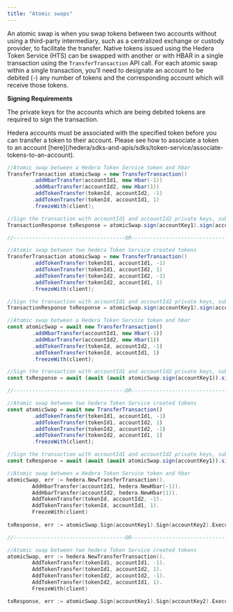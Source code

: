 ```yaml
---
title: "Atomic swaps"
---
```



An atomic swap is when you swap tokens between two accounts without using a third-party intermediary, such as a centralized exchange or custody provider, to facilitate the transfer. Native tokens issued using the Hedera Token Service (HTS) can be swapped with another or with HBAR in a single transaction using the `TransferTransaction` API call. For each atomic swap within a single transaction, you’ll need to designate an account to be debited (-) any number of tokens and the corresponding account which will receive those tokens.

**Signing Requirements**

The private keys for the accounts which are being debited tokens are required to sign the transaction.

<Info>
Hedera accounts must be associated with the specified token before you can transfer a token to their account. Please see how to associate a token to an account [here](/hedera/sdks-and-apis/sdks/token-service/associate-tokens-to-an-account).
</Info>

<CodeGroup>

```java Java
//Atomic swap between a Hedera Token Service token and hbar
TransferTransaction atomicSwap = new TransferTransaction()
        .addHbarTransfer(accountId1, new Hbar(-1))
        .addHbarTransfer(accountId2, new Hbar(1))
        .addTokenTransfer(tokenId, accountId2, -1)
        .addTokenTransfer(tokenId, accountId1, 1)
        .freezeWith(client);

//Sign the transaction with accountId1 and accountId2 private keys, submit the transaction to a Hedera network
TransactionResponse txResponse = atomicSwap.sign(accountKey1).sign(accountKey2).execute(client);

//------------------------------------OR---------------------------------------

//Atomic swap between two hedera Token Service created tokens
TransferTransaction atomicSwap = new TransferTransaction()
        .addTokenTransfer(tokenId1, accountId1, -1)
        .addTokenTransfer(tokenId1, accountId2, 1)
        .addTokenTransfer(tokenId2, accountId2, -1)
        .addTokenTransfer(tokenId2, accountId1, 1)
        .freezeWith(client);

//Sign the transaction with accountId1 and accountId2 private keys, submit the transaction to a Hedera network
TransactionResponse txResponse = atomicSwap.sign(accountKey1).sign(accountKey2).execute(client);
```


```javascript JavaScript
//Atomic swap between a Hedera Token Service token and hbar
const atomicSwap = await new TransferTransaction()
        .addHbarTransfer(accountId1, new Hbar(-1))
        .addHbarTransfer(accountId2, new Hbar(1))
        .addTokenTransfer(tokenId, accountId2, -1)
        .addTokenTransfer(tokenId, accountId1, 1)
        .freezeWith(client);

//Sign the transaction with accountId1 and accountId2 private keys, submit the transaction to a Hedera network
const txResponse = await (await (await atomicSwap.sign(accountKey1)).sign(accountKey2)).execute(client);

//------------------------------------OR---------------------------------------

//Atomic swap between two hedera Token Service created tokens
const atomicSwap = await new TransferTransaction()
        .addTokenTransfer(tokenId1, accountId1, -1)
        .addTokenTransfer(tokenId1, accountId2, 1)
        .addTokenTransfer(tokenId2, accountId2, -1)
        .addTokenTransfer(tokenId2, accountId1, 1)
        .freezeWith(client);

//Sign the transaction with accountId1 and accountId2 private keys, submit the transaction to a Hedera network
const txResponse = await (await (await atomicSwap.sign(accountKey1)).sign(accountKey2)).execute(client);
```


```go Go
//Atomic swap between a Hedera Token Service token and hbar
atomicSwap, err := hedera.NewTransferTransaction().
        AddHbarTransfer(accountId1, hedera.NewHbar(-1)).
        AddHbarTransfer(accountId2, hedera.NewHbar(1)).
        AddTokenTransfer(tokenId, accountId2, -1).
        AddTokenTransfer(tokenId, accountId1, 1).
        FreezeWith(client)
	
txResponse, err := atomicSwap.Sign(accountKey1).Sign(accountKey2).Execute(client)

//------------------------------------OR---------------------------------------

//Atomic swap between two hedera Token Service created tokens
atomicSwap, err := hedera.NewTransferTransaction().
        AddTokenTransfer(tokenId1, accountId1, -1).
        AddTokenTransfer(tokenId1, accountId2, 1).
        AddTokenTransfer(tokenId2, accountId2, -1).
        AddTokenTransfer(tokenId2, accountId1, 1).
        FreezeWith(client)

txResponse, err := atomicSwap.Sign(accountKey1).Sign(accountKey2).Execute(client)
```

</CodeGroup>
